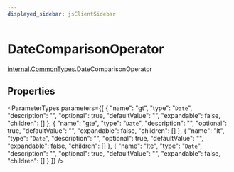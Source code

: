 ```yaml
---
displayed_sidebar: jsClientSidebar
---
```



# DateComparisonOperator

[internal](../../internal/modules/internal.internal-1.mdx).[CommonTypes](../../internal-1/modules/internal.internal-1.CommonTypes.mdx).DateComparisonOperator

## Properties

<ParameterTypes parameters={[
  {
    "name": "gt",
    "type": "`Date`",
    "description": "",
    "optional": true,
    "defaultValue": "",
    "expandable": false,
    "children": []
  },
  {
    "name": "gte",
    "type": "`Date`",
    "description": "",
    "optional": true,
    "defaultValue": "",
    "expandable": false,
    "children": []
  },
  {
    "name": "lt",
    "type": "`Date`",
    "description": "",
    "optional": true,
    "defaultValue": "",
    "expandable": false,
    "children": []
  },
  {
    "name": "lte",
    "type": "`Date`",
    "description": "",
    "optional": true,
    "defaultValue": "",
    "expandable": false,
    "children": []
  }
]} />
